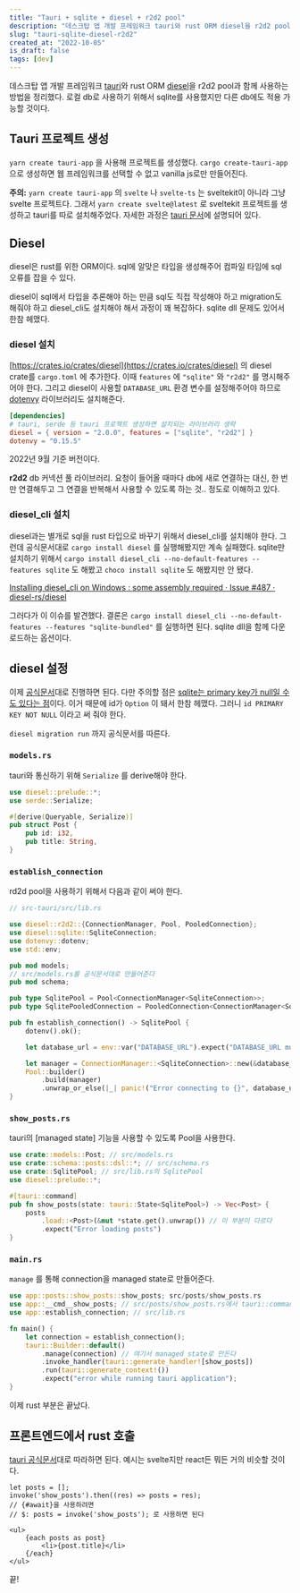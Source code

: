 ```yaml
---
title: "Tauri + sqlite + diesel + r2d2 pool"
description: "데스크탑 앱 개발 프레임워크 tauri와 rust ORM diesel을 r2d2 pool과 함께 사용하는 방법을 정리했다. "
slug: "tauri-sqlite-diesel-r2d2"
created_at: "2022-10-05"
is_draft: false
tags: [dev]
---
```


데스크탑 앱 개발 프레임워크 [tauri](https://tauri.app/)와 rust ORM [diesel](https://diesel.rs/)을 r2d2 pool과 함께 사용하는 방법을 정리했다. 로컬 db로 사용하기 위해서 sqlite를 사용했지만 다른 db에도 적용 가능할 것이다.

## Tauri 프로젝트 생성

`yarn create tauri-app` 을 사용해 프로젝트를 생성했다. `cargo create-tauri-app` 으로 생성하면 웹 프레임워크를 선택할 수 없고 vanilla js로만 만들어진다.

**주의:** `yarn create tauri-app` 의 `svelte` 나 `svelte-ts` 는 sveltekit이 아니라 그냥 svelte 프로젝트다. 그래서 `yarn create svelte@latest` 로 sveltekit 프로젝트를 생성하고 tauri를 따로 설치해주었다. 자세한 과정은 [tauri 문서](https://tauri.app/v1/guides/getting-started/setup/sveltekit)에 설명되어 있다.

## Diesel

diesel은 rust를 위한 ORM이다. sql에 알맞은 타입을 생성해주어 컴파일 타임에 sql 오류를 잡을 수 있다.

diesel이 sql에서 타입을 추론해야 하는 만큼 sql도 직접 작성해야 하고 migration도 해줘야 하고 diesel_cli도 설치해야 해서 과정이 꽤 복잡하다. sqlite dll 문제도 있어서 한참 헤맸다.

### diesel 설치

[https://crates.io/crates/diesel](https://crates.io/crates/diesel) 의 diesel crate를 `cargo.toml` 에 추가한다. 이때 `features` 에 `"sqlite"` 와 `"r2d2"` 를 명시해주어야 한다. 그리고 diesel이 사용할 `DATABASE_URL` 환경 변수를 설정해주어야 하므로 [dotenvy](https://crates.io/crates/dotenvy) 라이브러리도 설치해준다.

```toml
[dependencies]
# tauri, serde 등 tauri 프로젝트 생성하면 설치되는 라이브러리 생략
diesel = { version = "2.0.0", features = ["sqlite", "r2d2"] }
dotenvy = "0.15.5"
```

2022년 9월 기준 버전이다.

**r2d2** db 커넥션 풀 라이브러리. 요청이 들어올 때마다 db에 새로 연결하는 대신, 한 번만 연결해두고 그 연결을 반복해서 사용할 수 있도록 하는 것.. 정도로 이해하고 있다.

### diesel_cli 설치

diesel과는 별개로 sql을 rust 타입으로 바꾸기 위해서 diesel_cli를 설치해야 한다. 그런데 공식문서대로 `cargo install diesel` 를 실행해봤지만 계속 실패했다. sqlite만 설치하기 위해서 `cargo install diesel_cli --no-default-features --features sqlite` 도 해봤고 `choco install sqlite` 도 해봤지만 안 됐다.

[Installing diesel_cli on Windows : some assembly required · Issue #487 · diesel-rs/diesel](https://github.com/diesel-rs/diesel/issues/487#issuecomment-432136835)

그러다가 이 이슈를 발견했다. 결론은 `cargo install diesel_cli --no-default-features --features "sqlite-bundled"` 를 실행하면 된다. sqlite dll을 함께 다운로드하는 옵션이다.

## diesel 설정

이제 [공식문서](https://diesel.rs/guides/getting-started#setup-diesel-for-your-project)대로 진행하면 된다. 다만 주의할 점은 [sqlite는 primary key가 null일 수도 있다는 점](https://sqlite.org/lang_createtable.html#the_primary_key)이다. 이거 때문에 id가 `Option` 이 돼서 한참 헤맸다. 그러니 `id PRIMARY KEY NOT NULL` 이라고 써 줘야 한다.

`diesel migration run` 까지 공식문서를 따른다.

### `models.rs`

tauri와 통신하기 위해 `Serialize` 를 derive해야 한다.

```rust
use diesel::prelude::*;
use serde::Serialize;

#[derive(Queryable, Serialize)]
pub struct Post {
    pub id: i32,
    pub title: String,
}
```

### `establish_connection`

rd2d pool을 사용하기 위해서 다음과 같이 써야 한다.

```rust
// src-tauri/src/lib.rs

use diesel::r2d2::{ConnectionManager, Pool, PooledConnection};
use diesel::sqlite::SqliteConnection;
use dotenvy::dotenv;
use std::env;

pub mod models;
// src/models.rs를 공식문서대로 만들어준다
pub mod schema;

pub type SqlitePool = Pool<ConnectionManager<SqliteConnection>>;
pub type SqlitePooledConnection = PooledConnection<ConnectionManager<SqliteConnection>>;

pub fn establish_connection() -> SqlitePool {
    dotenv().ok();

    let database_url = env::var("DATABASE_URL").expect("DATABASE_URL must be set");

    let manager = ConnectionManager::<SqliteConnection>::new(&database_url);
    Pool::builder()
        .build(manager)
        .unwrap_or_else(|_| panic!("Error connecting to {}", database_url))
}
```

### `show_posts.rs`

tauri의 [managed state] 기능을 사용할 수 있도록 Pool을 사용한다.

```rust
use crate::models::Post; // src/models.rs
use crate::schema::posts::dsl::*; // src/schema.rs
use crate::SqlitePool; // src/lib.rs의 SqlitePool
use diesel::prelude::*;

#[tauri::command]
pub fn show_posts(state: tauri::State<SqlitePool>) -> Vec<Post> {
    posts
        .load::<Post>(&mut *state.get().unwrap()) // 이 부분이 다르다
        .expect("Error loading posts")
}
```

### `main.rs`

`manage` 를 통해 connection을 managed state로 만들어준다.

```rust
use app::posts::show_posts::show_posts; src/posts/show_posts.rs
use app::__cmd__show_posts; // src/posts/show_posts.rs에서 tauri::command 함수를 use 했더니 이렇게 됐다.
use app::establish_connection; // src/lib.rs

fn main() {
    let connection = establish_connection();
    tauri::Builder::default()
        .manage(connection) // 여기서 managed state로 만든다
        .invoke_handler(tauri::generate_handler![show_posts])
        .run(tauri::generate_context!())
        .expect("error while running tauri application");
}
```

이제 rust 부분은 끝났다.

## 프론트엔드에서 rust 호출

[tauri 공식문서](https://tauri.app/v1/guides/features/command#basic-example)대로 따라하면 된다. 예시는 svelte지만 react든 뭐든 거의 비슷할 것이다.

```tsx
let posts = [];
invoke('show_posts').then((res) => posts = res);
// {#await}을 사용하려면
// $: posts = invoke('show_posts'); 로 사용하면 된다

<ul>
	{each posts as post}
		<li>{post.title}</li>
	{/each}
</ul>
```

끝!
